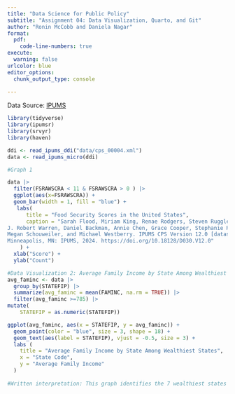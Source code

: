 ```yaml
---
title: "Data Science for Public Policy"
subtitle: "Assignment 04: Data Visualization, Quarto, and Git"
author: "Ronin McCobb and Daniela Nagar"
format: 
  pdf:
    code-line-numbers: true
execute: 
  warning: false
urlcolor: blue
editor_options: 
  chunk_output_type: console
  
---
```


\vspace{0.1in}

Data Source: [IPUMS](https://www.ipums.org/)

```r
library(tidyverse)
library(ipumsr)
library(srvyr)
library(haven)
```

```r
ddi <- read_ipums_ddi("data/cps_00004.xml")
data <- read_ipums_micro(ddi)

```

```r
#Graph 1

data |>
  filter(FSRAWSCRA < 11 & FSRAWSCRA > 0 ) |>
  ggplot(aes(x=FSRAWSCRA)) +
  geom_bar(width = 1, fill = "blue") +
   labs(
      title = "Food Security Scores in the United States",
      caption = "Sarah Flood, Miriam King, Renae Rodgers, Steven Ruggles,
J. Robert Warren, Daniel Backman, Annie Chen, Grace Cooper, Stephanie Richards,
Megan Schouweiler, and Michael Westberry. IPUMS CPS Version 12.0 [dataset]. 
Minneapolis, MN: IPUMS, 2024. https://doi.org/10.18128/D030.V12.0"
    ) +
  xlab("Score") +
  ylab("Count")

```

```r
#Data Visualization 2: Average Family Income by State Among Wealthiest States
avg_faminc <- data |>
  group_by(STATEFIP) |>
  summarize(avg_faminc = mean(FAMINC, na.rm = TRUE)) |>
  filter(avg_faminc >=785) |>
mutate(
    STATEFIP = as.numeric(STATEFIP))

ggplot(avg_faminc, aes(x = STATEFIP, y = avg_faminc)) +
  geom_point(color = "blue", size = 3, shape = 18) +
  geom_text(aes(label = STATEFIP), vjust = -0.5, size = 3) + 
  labs (
    title = "Average Family Income by State Among Wealthiest States",
    x = "State Code",
    y = "Average Family Income"
  )
  
#Written interpretation: This graph identifies the 7 wealthiest states based on average family income. Each point has the number state on top of it, so we can identify which 7 states are the wealthiest. We will use the FIPS codes of those states to inform our next visualization.

```



